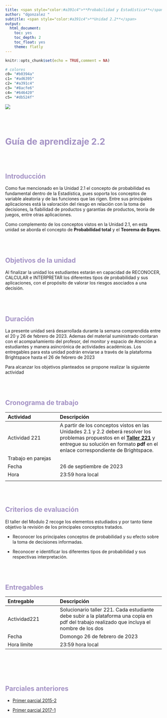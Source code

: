 ```yaml
---
title: <span style="color:#a391c4">**Probabilidad y Estadística**</span>
author: "dgonzalez "
subtitle: <span style="color:#a391c4">**Unidad 2.2**</span>
output:
  html_document:
    toc: yes
    toc_depth: 2
    toc_float: yes
    theme: flatly
---
```


```r
knitr::opts_chunk$set(echo = TRUE,comment = NA)

# colores
c0= "#b0394a"
c1= "#ad6395"
c2= "#a391c4"
c3= "#8acfe6"
c4= "#646420"
c5= "#db524f"

```





![](img/banner2.png)

<br/><br/>

# <span style="color:#a391c4">**Guía de aprendizaje 2.2**</span>
 
<br/><br/>

## <span style="color:#a391c4">**Introducción**</span>

Como fue mencionado en la Unidad 2.1 el concepto de probabilidad es fundamental dentro de la Estadística, pues soporta los conceptos de variable aleatoria y de las funciones que las rigen. Entre sus principales aplicaciones está la valoración del riesgo en relación con la toma de decisiones, la fiabilidad de productos y garantías de productos, teoría de juegos, entre otras aplicaciones.

Como complemento de los conceptos vistos en la Unidad 2.1, en esta unidad se aborda el concepto de **Probabilidad total** y el **Teorema de Bayes**.

<br/><br/>

## <span style="color:#a391c4">**Objetivos de la unidad**</span>

Al finalizar la unidad los estudiantes estarán  en  capacidad de  RECONOCER, CALCULAR e INTERPRETAR  los diferentes tipos de probabilidad y sus aplicaciones, con el propósito de valorar los riesgos asociados a una decisión. 

<br/><br/>

## <span style="color:#a391c4">**Duración**</span>

La presente  unidad será desarrollada durante la semana comprendida entre el 20  y 26 de febrero de 2023. Ademas del material suministrado  contaran con el acompañamiento del profesor,  del monitor y espacio de Atención a estudiantes y manera asincrónica  de actividades académicas. Los entregables para esta unidad podrán enviarse a través de la plataforma Brightspace hasta el  26 de febrero  de 2023

Para alcanzar los objetivos planteados se propone realizar la siguiente actividad

<br/><br/>

## <span style="color:#a391c4">**Cronograma de trabajo**</span>


|Actividad      | Descripción                    | 
|:--------------|:-----------------------------  |
| Actividad 221 | A partir de los conceptos vistos en las Unidades 2.1 y 2.2 deberá resolver los problemas propuestos en el [**Taller 221**](https://dgonxalex80.github.io/pye20222/Talller221.html) y entregue su solución  en formato **pdf**  en el enlace correspondiente de Brightspace.|
|Trabajo en parejas||
|Fecha  |  26 de septiembre de 2023 |
|Hora   |  23:59 hora local     |
|||


<br/><br/>

## <span style="color:#a391c4">**Criterios de evaluación**</span>

El taller del Modulo 2 recoge los elementos estudiados y por tanto  tiene objetivo la revisión de los principales conceptos tratados.

+ Reconocer los principales conceptos de  probabilidad y su efecto sobre la toma de decisiones informadas.

+ Reconocer e identificar los diferentes tipos de probabilidad  y sus respectivas interpretación.

<br/><br/>

## <span style="color:#a391c4">**Entregables**</span> 

| Entregable |  Descripción                    |
|:--------------|:-----------------------------|
| Actividad221    | Solucionario taller 221. Cada estudiante debe subir a la plataforma una copia en pdf del trabajo realizado que incluya el nombre de los dos | 
| Fecha           |Domongo  26 de febrero  de 2023 | 
|Hora límite      | 23:59  hora  local |

<br/><br/><br/><br/>


## <span style="color:#a391c4">**Parciales anteriores**</span> 


* [Primer parcial 2015-2](https://github.com/dgonxalex80/web00520231.io/blob/main/pdf/PARCIAL1.pdf)


* [Primer parcial 2017-1](https://github.com/dgonxalex80/web00520231.io/blob/main/pdf/Primer%20parcial_20171-C.pdf)


<br/><br/><br/>